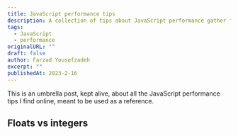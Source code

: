 ```yaml
---
title: JavaScript performance tips
description: A collection of tips about JavaScript performance gather from the internet
tags:
  - JavaScript
  - performance
originalURL: ""
draft: false
author: Farzad Yousefzadeh
excerpt: ""
publishedAt: 2023-2-16
---
```


This is an umbrella post, kept alive, about all the JavaScript performance tips I find online, meant to be used as a reference.

## Floats vs integers

<Tweet id="1626002464469323777" />
